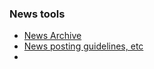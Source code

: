 {{Newsitem|date=18 December 2005 (2005-12-18) CET| author=[[Tobias RundstrÃ¶m]]| title=Hello XMMS2, tell me how you're doing!| text=Good news everyone! [[Release:DrAlban|XMMS2 0.2 DrAlban]] was just released! Long overdue and not really following our release often, release early scheme. To make up for this we have tons of features. Please visit the release page to get more information. Source is available at [http://sf.net/projects/xmms2 sourceforce] as usual.
}}

{{Newsitem|date=08 December 2005 (2005-12-08) WST| author=[[Sham Chukoury]]| title=Configuration file format changes| text=The configuration file format for ''xmms2d'' (''xmms2.conf'') was changed recently. However ''xmms2d'' will not automatically preserve your configuration settings - instead, it will revert to default settings and subsequently overwrite the configuration file. If you want to preserve your settings, try this command:

 sed -e "s/value/property/g" xmms2.conf>tmp;mv tmp xmms2.conf;

and add a 'version' attribute to the root ''<xmms>'' tag:

 <xmms version="0.02">
}}

{{Newsitem|date=05 December 2005 (2005-12-05) CET|author=[[Tobias RundstrÃ¶m]]|title=GFX artist needed!|text=XMMS2 project seeks a GFX / Web graphic artist. We need to lay down a graphic profile for everything XMMS2 related. Are you interested? Please [[About#Contact_info|contact]] us!
}}

{{Newsitem|date=19 October 2005 (2005-10-19) CLST|author=[[Tobias RundstrÃ¶m]]|title=Not dead yet.|text=We are not dead, the [[Release:DR3|Developer Release 3]] is still being worked on. There are quite a few important fixes in [[User:Anders Gustafsson|anders']] [http://git.xmms.se/?p=xmms2-anders.git;a=summary tree] that will soon end up in -devel and then we'll hopefully make a push to get DR3 out of the door. Keep the patches and [[About#Contact_info|feedback]] coming!
}}

{{Newsitem|date=07 September 2005 (2005-09-07) WST|author=[[Sham Chukoury]]|title=Developer Release 2.2|text=More good news everyone! The XMMS2 Team is releasing another bugfix release of the current Developer Release ([[Release:DR2|DR2]]) called [[Release:DR2.2 | DR2.2]]. 

Some outstanding issues have forced us to release another maintenance release in the DR2 series instead of making a DR3 release, including the fixing of a couple of huge memory leaks. Another annoying bug is that XMMS2 doesn't work at all with newer SQLite (3.2.5 and higher) releases because of a policy change; we were misusing the API and they made such usage fail with a hard error. This has '''not''' been fixed in this maintenance release since it is a major change to our internal API. It will be fixed in the upcoming [[Release:DR3 | DR3]] release.

Source is available at [[Download XMMS2#Source | sourceforge]] as usual.

''XMMS2: it might not be able to prevent natural disasters or government fuckups, but it will play your music awesomely! (and makes your mom rock)''

Now have a nice day!}}
{{Newsitem|date=20 August 2005 (2005-08-20) WST|author=[[Sham Chukoury]]|title=Wiki issues|text=There have been a few changes to the wiki backend and things might still be a bit shaky.. You might encounter this particular scenario:

Clicking on a link to a wiki page (say, page B) from another wiki page (say, page A) might lead you to a URL like ''<nowiki>http://wiki.xmms2.xmms.se/wiki/index.php/Page_B</nowiki>'' and result in a ''404 Page not found'' error. The '/wiki' bit in the URL is erroneous.

To fix this, go back to page A, append '?action=purge' (without quotes) to the URL (i.e. ''<nowiki>http://wiki.xmms2.xmms.se/wiki/index.php/Page_A?action=purge</nowiki>'') and press Enter (or click 'Go' or whatever, to load the URL). This will cause the wiki to purge cached links and re-generate them. This only has to be done once for any broken page, so subsequent users won't have to worry about this.

If you still have any other problems with the wiki (or other XMMS2 pages), please drop by #xmms2 on irc.freenode.net and let us know.

Thanks for your patience.}}
{{Newsitem|date=19 August 2005 (2005-08-19) CET|author=[[Tobias RundstrÃ¶m]]|title=Developer Release 2.1|text=Good news everyone! The XMMS2 Team is releasing a bugfix release of the current Developer Release ([[Release:DR2|DR2]]) called [[Release:DR2.1|DR2.1]]. This corrects some annoyances found by the community, the most prominent of those being an ID3v2.3 parsing error.

This release is compatible with DR2 and will not break the plugin API, medialib or client communication (we think).

Source is available at [[Download XMMS2#Source | sourceforge]] as usual.

Now have a nice day!}}

{{Newsitem|date=4 August 2005 (2005-08-04) CET|author=[[Tobias RundstrÃ¶m]]|title=Developer Release 2|text=Hello intrawebb. The XMMS2 Team is happy to announce the release of XMMS2 [[Release:DR2|Developer Release 2]]. Delayed for a couple of weeks due to summer, beer, (plastic) women and other real life nonsense, we release a feature-packed second version of XMMS2. This release is the direct result of feedback from DR1 on both APIs, functionality and behaviour. We would like to thank everyone who provided us with feedback, patches and encouragement.

To review the ChangeLog please check the [[Release:DR2|Release Page]] and to download source code please surf to the [[Download XMMS2|Download]] page.}}

{{Newsitem|date=30 June 2005 (2005-06-30) CET|author=[[Tobias RundstrÃ¶m]]|title=XMMS2 and the Snake|text=Hello all. We are soon going to release [[Release:DR2|DR2]]. In the mean time you can checkout the [http://www.tobi.nu/ slides] from my presentation I held at [http://www.europython.org EuroPython] about XMMS2. We are also starting to hammer out the offical client. Here is a [http://people.0x63.nu/~andersg/snap-050630-132322.png teaser].}}


===News tools===
* [[News Archive]]
* [[Template_talk:News | News posting guidelines, etc]]
* {{ed|News|news page}}